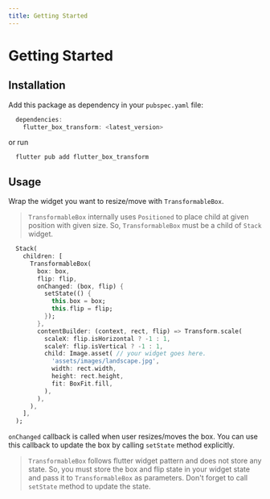 ```yaml
---
title: Getting Started
---
```


# Getting Started

## Installation

Add this package as dependency in your `pubspec.yaml` file:

```dart
  dependencies:
    flutter_box_transform: <latest_version>
```
or run

```shell
  flutter pub add flutter_box_transform
```

## Usage
Wrap the widget you want to resize/move with `TransformableBox`. 

> `TransformableBox` internally uses `Positioned` to place child at given position with given size. 
> So, `TransformableBox` must be a child of `Stack` widget.

```dart title="Using as a widget"
  Stack(
    children: [
      TransformableBox(
        box: box,
        flip: flip,
        onChanged: (box, flip) {
          setState(() {
            this.box = box;
            this.flip = flip;
          });
        },
        contentBuilder: (context, rect, flip) => Transform.scale(
          scaleX: flip.isHorizontal ? -1 : 1,
          scaleY: flip.isVertical ? -1 : 1,
          child: Image.asset( // your widget goes here.
            'assets/images/landscape.jpg',
            width: rect.width,
            height: rect.height,
            fit: BoxFit.fill,
          ),
        ),
      ),
    ],
  );
```

`onChanged` callback is called when user resizes/moves the box. You can use this callback to update the box by calling
`setState` method explicitly.

> `TransformableBox` follows flutter widget pattern and does not store any state. So, you must store the box and flip
> state in your widget state and pass it to `TransformableBox` as parameters. Don't forget to call `setState` method
> to update the state.